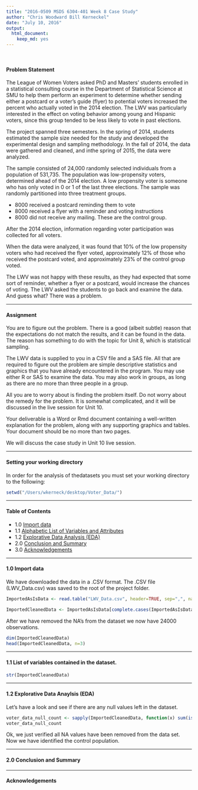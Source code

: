 ```yaml
---
title: "2016-0509 MSDS 6304-401 Week 8 Case Study"
author: "Chris Woodward Bill Kerneckel"
date: "July 10, 2016"
output:
  html_document:
    keep_md: yes
---
```


<br>
                                                               


#### Problem Statement


The League of Women Voters asked PhD and Masters’ students enrolled in a statistical
consulting course in the Department of Statistical Science at SMU to help them
perform an experiment to determine whether sending either a postcard or a voter’s
guide (flyer) to potential voters increased the percent who actually voted in the 2014 election. The LWV was particularly interested in the effect on voting behavior among young and Hispanic voters, since this group tended to be less likely to vote in past elections.

The project spanned three semesters. In the spring of 2014, students estimated the
sample size needed for the study and developed the experimental design and
sampling methodology. In the fall of 2014, the data were gathered and cleaned, and inthe spring of 2015, the data were analyzed.

The sample consisted of 24,000 randomly selected individuals from a population of
531,735. The population was low-propensity voters, determined ahead of the 2014
election. A low propensity voter is someone who has only voted in 0 or 1 of the last
three elections. The sample was randomly partitioned into three treatment groups.

- 8000 received a postcard reminding them to vote
- 8000 received a flyer with a reminder and voting instructions
- 8000 did not receive any mailing. These are the control group.

After the 2014 election, information regarding voter participation was collected for all voters.

When the data were analyzed, it was found that 10% of the low propensity voters who
had received the flyer voted, approximately 12% of those who received the postcard
voted, and approximately 23% of the control group voted.

The LWV was not happy with these results, as they had expected that some sort of
reminder, whether a flyer or a postcard, would increase the chances of voting. The LWV asked the students to go back and examine the data. And guess what? There was a
problem. 

****************************

#### Assignment

You are to figure out the problem. There is a good (albeit subtle) reason that the
expectations do not match the results, and it can be found in the data. The reason has something to do with the topic for Unit 8, which is statistical sampling.

The LWV data is supplied to you in a CSV file and a SAS file. All that are required to figure out the problem are simple descriptive statistics and graphics that you have already encountered in the program. You may use either R or SAS to examine the data. You may also work in groups, as long as there are no more than three people in a group.

All you are to worry about is finding the problem itself. Do not worry about the remedy for the problem. It is somewhat complicated, and it will be discussed in the live session for Unit 10.

Your deliverable is a Word or Rmd document containing a well-written explanation for
the problem, along with any supporting graphics and tables. Your document should be
no more than two pages.

We will discuss the case study in Unit 10 live session.

****************************
#### Setting your working directory

In order for the analysis of thedatasets you must set your working directory to the following:

```r
setwd("/Users/wkerneck/desktop/Voter_Data/")
```

****************************

#### Table of Contents

- 1.0  [Import data](#id-section1)
- 1.1  [Alphabetic List of Variables and Attributes](#id-section2)
- 1.2  [Explorative Data Analysis (EDA)](#id-section3)
- 2.0 [Conclusion and Summary](#id-section4) 
- 3.0 [Acknowledgements](#id-section5) 

****************************
 
<div id='id-section1'/>
####  1.0 Import data

We have downloaded the data in a .CSV format. The .CSV file (LWV_Data.csv) was saved to the root of the project folder.

```r
ImportedAsIsData <- read.table("LWV_Data.csv", header=TRUE, sep=",", na.strings=c("NA", "NULL"))

ImportedCleanedData <- ImportedAsIsData[complete.cases(ImportedAsIsData),]  #Removing all "NA" values from the dataset
```

After we have removed the NA's from the dataset we now have 24000 observations.

```r
dim(ImportedCleanedData)
head(ImportedCleanedData, n=3)
```

****************************

<div id='id-section2'/>
####  1.1 List of variables contained in the dataset.

```r
str(ImportedCleanedData)
```

****************************

<div id='id-section3'/>
####  1.2 Explorative Data Anaylsis (EDA)

Let's have a look and see if there are any null values left in the dataset.

```r
voter_data_null_count <- sapply(ImportedCleanedData, function(x) sum(is.na(x)))
voter_data_null_count
```

Ok, we just verified all NA values have been removed from the data set. Now we have identified the control population.

****************************
<div id='id-section3'/>
#### 2.0 Conclusion and Summary




****************************
<div id='id-section4'/>
#### Acknowledgements

